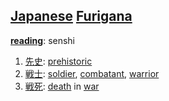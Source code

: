 == [[Japanese]] [[Furigana]] ==                                          

'''[[reading]]''': senshi
# [[先史]]: [[prehistoric]]
# [[戦士]]: [[soldier]], [[combatant]], [[warrior]]
# [[戦死]]: [[death]] in [[war]]